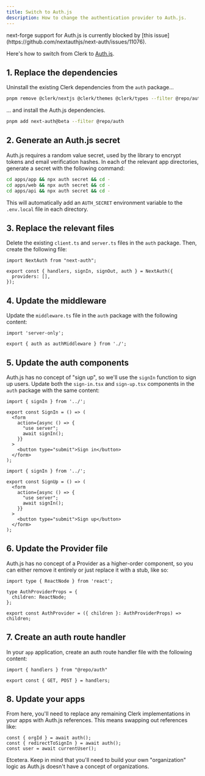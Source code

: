 ```yaml
---
title: Switch to Auth.js
description: How to change the authentication provider to Auth.js.
---
```


<Warning>
next-forge support for Auth.js is currently blocked by [this issue](https://github.com/nextauthjs/next-auth/issues/11076).
</Warning>

Here's how to switch from Clerk to [Auth.js](https://authjs.dev/).

## 1. Replace the dependencies

Uninstall the existing Clerk dependencies from the `auth` package...

```sh title="Terminal"
pnpm remove @clerk/nextjs @clerk/themes @clerk/types --filter @repo/auth
```

... and install the Auth.js dependencies.

```sh title="Terminal"
pnpm add next-auth@beta --filter @repo/auth
```

## 2. Generate an Auth.js secret

Auth.js requires a random value secret, used by the library to encrypt tokens and email verification hashes. In each of the relevant app directories, generate a secret with the following command:

```sh title="Terminal"
cd apps/app && npx auth secret && cd -
cd apps/web && npx auth secret && cd -
cd apps/api && npx auth secret && cd -
```

This will automatically add an `AUTH_SECRET` environment variable to the `.env.local` file in each directory.

## 3. Replace the relevant files

Delete the existing `client.ts` and `server.ts` files in the `auth` package. Then, create the following file:

```tsx title="packages/auth/index.ts"
import NextAuth from "next-auth";
 
export const { handlers, signIn, signOut, auth } = NextAuth({
  providers: [],
});
```

## 4. Update the middleware

Update the `middleware.ts` file in the `auth` package with the following content:

```tsx title="packages/auth/middleware.ts"
import 'server-only';

export { auth as authMiddleware } from './';
```

## 5. Update the auth components

Auth.js has no concept of "sign up", so we'll use the `signIn` function to sign up users. Update both the `sign-in.tsx` and `sign-up.tsx` components in the `auth` package with the same content:

<CodeGroup>

```tsx title="packages/auth/components/sign-in.tsx"
import { signIn } from '../';

export const SignIn = () => (
  <form
    action={async () => {
      "use server";
      await signIn();
    }}
  >
    <button type="submit">Sign in</button>
  </form>
);
```

```tsx title="packages/auth/components/sign-up.tsx"
import { signIn } from '../';

export const SignUp = () => (
  <form
    action={async () => {
      "use server";
      await signIn();
    }}
  >
    <button type="submit">Sign up</button>
  </form>
);
```

</CodeGroup>

## 6. Update the Provider file

Auth.js has no concept of a Provider as a higher-order component, so you can either remove it entirely or just replace it with a stub, like so:

```tsx title="packages/auth/provider.tsx"
import type { ReactNode } from 'react';

type AuthProviderProps = {
  children: ReactNode;
};

export const AuthProvider = ({ children }: AuthProviderProps) => children;
```

## 7. Create an auth route handler

In your `app` application, create an auth route handler file with the following content:

```tsx title="apps/app/api/auth/[...nextauth]/route.ts"
import { handlers } from "@repo/auth"

export const { GET, POST } = handlers;
```

## 8. Update your apps

From here, you'll need to replace any remaining Clerk implementations in your apps with Auth.js references. This means swapping out references like:

```tsx title="page.tsx"
const { orgId } = await auth();
const { redirectToSignIn } = await auth();
const user = await currentUser();
```

Etcetera. Keep in mind that you'll need to build your own "organization" logic as Auth.js doesn't have a concept of organizations.
